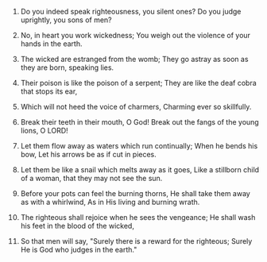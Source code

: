 
1. Do you indeed speak righteousness, you silent ones? Do you judge uprightly, you sons of men?

2. No, in heart you work wickedness; You weigh out the violence of your hands in the earth.

3. The wicked are estranged from the womb; They go astray as soon as they are born, speaking lies.

4. Their poison is like the poison of a serpent; They are like the deaf cobra that stops its ear,

5. Which will not heed the voice of charmers, Charming ever so skillfully.

6. Break their teeth in their mouth, O God! Break out the fangs of the young lions, O LORD!

7. Let them flow away as waters which run continually; When he bends his bow, Let his arrows be as if cut in pieces.

8. Let them be like a snail which melts away as it goes, Like a stillborn child of a woman, that they may not see the sun.

9. Before your pots can feel the burning thorns, He shall take them away as with a whirlwind, As in His living and burning wrath.

10. The righteous shall rejoice when he sees the vengeance; He shall wash his feet in the blood of the wicked,

11. So that men will say, "Surely there is a reward for the righteous; Surely He is God who judges in the earth."


